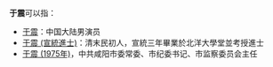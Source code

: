 '''于震'''可以指：
*[[于震|于震]]：中国大陆男演员
*[[于震_(宣統進士)|于震 (宣統進士)]]：清末民初人，宣統三年畢業於北洋大學堂並考授進士
*[[于震_(1975年)|于震 (1975年)]]，中共咸阳市委常委、市纪委书记、市监察委员会主任
{{disambig|Z|cat=二字于姓人名消歧义}}